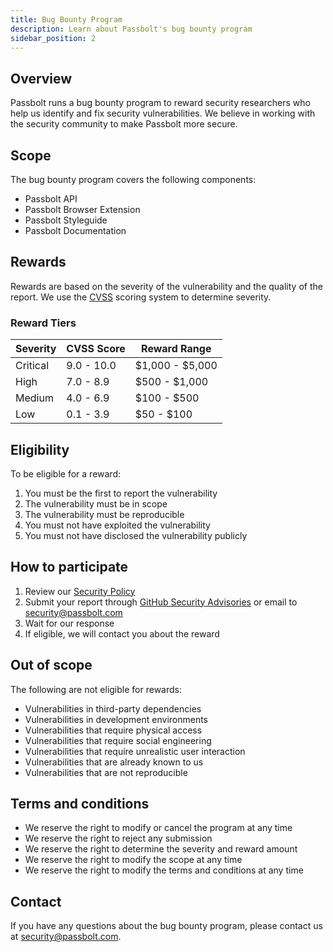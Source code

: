 ```yaml
---
title: Bug Bounty Program
description: Learn about Passbolt's bug bounty program
sidebar_position: 2
---
```


## Overview

Passbolt runs a bug bounty program to reward security researchers who help us identify and fix security vulnerabilities. We believe in working with the security community to make Passbolt more secure.

## Scope

The bug bounty program covers the following components:

- Passbolt API
- Passbolt Browser Extension
- Passbolt Styleguide
- Passbolt Documentation

## Rewards

Rewards are based on the severity of the vulnerability and the quality of the report. We use the [CVSS](https://www.first.org/cvss/) scoring system to determine severity.

### Reward Tiers

| Severity | CVSS Score | Reward Range |
|----------|------------|--------------|
| Critical | 9.0 - 10.0 | $1,000 - $5,000 |
| High     | 7.0 - 8.9  | $500 - $1,000 |
| Medium   | 4.0 - 6.9  | $100 - $500 |
| Low      | 0.1 - 3.9  | $50 - $100 |

## Eligibility

To be eligible for a reward:

1. You must be the first to report the vulnerability
2. The vulnerability must be in scope
3. The vulnerability must be reproducible
4. You must not have exploited the vulnerability
5. You must not have disclosed the vulnerability publicly

## How to participate

1. Review our [Security Policy](/contribute/security/vulnerability)
2. Submit your report through [GitHub Security Advisories](https://github.com/passbolt/passbolt_api/security/advisories) or email to [security@passbolt.com](mailto:security@passbolt.com)
3. Wait for our response
4. If eligible, we will contact you about the reward

## Out of scope

The following are not eligible for rewards:

- Vulnerabilities in third-party dependencies
- Vulnerabilities in development environments
- Vulnerabilities that require physical access
- Vulnerabilities that require social engineering
- Vulnerabilities that require unrealistic user interaction
- Vulnerabilities that are already known to us
- Vulnerabilities that are not reproducible

## Terms and conditions

- We reserve the right to modify or cancel the program at any time
- We reserve the right to reject any submission
- We reserve the right to determine the severity and reward amount
- We reserve the right to modify the scope at any time
- We reserve the right to modify the terms and conditions at any time

## Contact

If you have any questions about the bug bounty program, please contact us at [security@passbolt.com](mailto:security@passbolt.com). 
